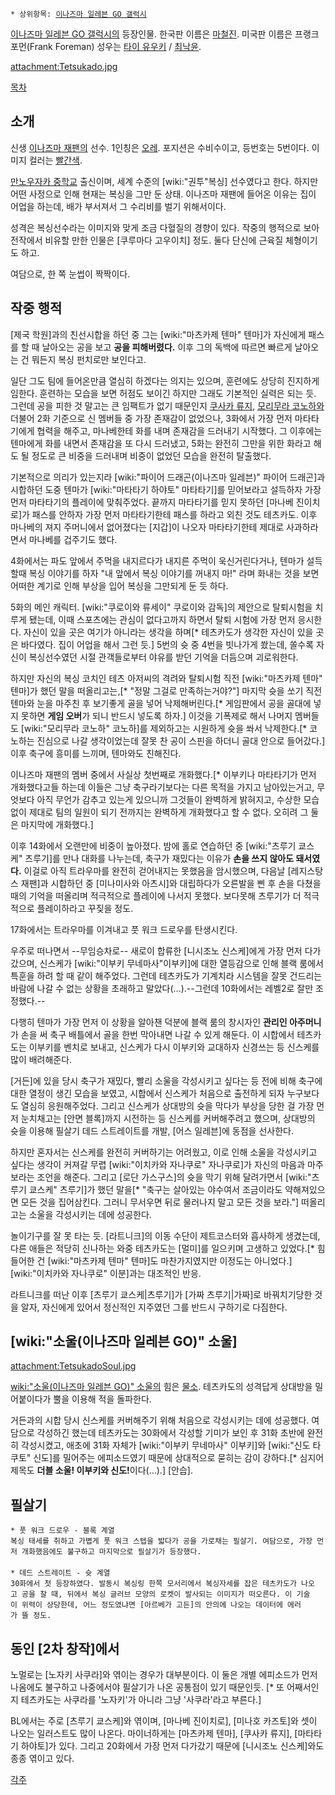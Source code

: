 {{{+1 鉄角 真 | Shin Tetsukado}}}

 * 상위항목: [[이나즈마 일레븐 GO 갤럭시]]

[[이나즈마 일레븐 GO 갤럭시]]의 등장인물. 한국판 이름은 [[마철진]]. 미국판 이름은 프랭크 포먼(Frank Foreman) 성우는 [[타이 유우키]] / [[최낙윤]].

attachment:Tetsukado.jpg 

[[목차]]

== 소개 ==
신생 [[이나즈마 재팬]]의 선수. 1인칭은 [[오레]]. 포지션은 수비수이고, 등번호는 5번이다. 이미지 컬러는 [[빨간색]].

[[만노우자카 중학교]] 출신이며, 세계 수준의 [wiki:"권투"복싱] 선수였다고 한다. 하지만 어떤 사정으로 인해 현재는 복싱을 그만 둔 상태. 이나즈마 재팬에 들어온 이유는 집이 어업을 하는데, 배가 부서져서 그 수리비를 벌기 위해서이다.

성격은 복싱선수라는 이미지와 맞게 조금 다혈질의 경향이 있다. 작중의 행적으로 보아 전작에서 비유할 만한 인물은 [쿠루마다 고우이치] 정도. 둘다 단신에 근육질 체형이기도 하고.

여담으로, 한 쪽 눈썹이 짝짝이다.

== 작중 행적 ==
[제국 학원]과의 친선시합을 하던 중 그는 [wiki:"마츠카제 텐마" 텐마]가 자신에게 패스를 할 때 날아오는 공을 보고 '''공을 피해버렸다.''' 이후 그의 독백에 따르면 빠르게 날아오는 건 뭐든지 복싱 펀치로만 보인다고.

일단 그도 팀에 들어온만큼 열심히 하겠다는 의지는 있으며, 훈련에도 상당히 진지하게 임한다. 훈련하는 모습을 보면 허점도 보이긴 하지만 그래도 기본적인 실력은 되는 듯. 그런데 공을 피한 것 말고는 큰 임팩트가 없기 때문인지 [[쿠사카 류지]], [[모리무라 코노하]]와 더불어 2화 기준으로 신 멤버들 중 가장 존재감이 없었으나, 3화에서 가장 먼저 마타타기에게 협력을 해주고, 마나베한테 화를 내며 존재감을 드러내기 시작했다. 그 이후에는 텐마에게 화를 내면서 존재감을 또 다시 드러냈고, 5화는 완전히 그만을 위한 화라고 해도 될 정도로 큰 비중을 드러내며 비중이 없었던 모습을 완전히 탈출했다.

기본적으로 의리가 있는지라 [wiki:"파이어 드래곤(이나즈마 일레븐)" 파이어 드래곤]과 시합하던 도중 텐마가 [wiki:"마타타기 하야토" 마타타기]를 믿어보라고 설득하자 가장 먼저 마타타기의 플레이에 맞춰주었다. 끝까지 마타타기를 믿지 못하던 [마나베 진이치로]가 패스를 안하자 가장 먼저 마타타기한테 패스를 하라고 외친 것도 테츠카도. 이후 마나베의 져지 주머니에서 없어졌다는 [지갑]이 나오자 마타타기한테 제대로 사과하라면서 마나베를 겁주기도 했다.

4화에서는 파도 앞에서 주먹을 내지르다가 내지른 주먹이 욱신거린다거나, 텐마가 설득할때 복싱 이야기를 하자 "내 앞에서 복싱 이야기를 꺼내지 마!" 라며 화내는 것을 보면 어떠한 계기로 인해 부상을 입어 복싱을 그만되게 둔 듯 하다.

5화의 메인 캐릭터. [wiki:"쿠로이와 류세이" 쿠로이와 감독]의 제안으로 탈퇴시험을 치루게 됐는데, 이때 스포츠에는 관심이 없다고까지 하면서 탈퇴 시험에 가장 먼저 응시한다. 자신이 있을 곳은 여기가 아니라는 생각을 하며[* 테츠카도가 생각한 자신이 있을 곳은 바다였다. 집이 어업을 해서 그런 듯.] 5번의 슛 중 4번을 빗나가게 쐈는데, 쏠수록 자신이 복싱선수였던 시절 관객들로부터 야유를 받던 기억을 더듬으며 괴로워한다.

하지만 자신의 복싱 코치인 테츠 아저씨의 격려와 탈퇴시험 직전 [wiki:"마츠카제 텐마" 텐마]가 했던 말을 떠올리고는,[* "정말 그걸로 만족하는거야?"] 마지막 슛을 쏘기 직전 텐마와 눈을 마주친 후 보기좋게 골을 넣어 낙제해버린다.[* 게임판에서 공을 골대에 넣지 못하면 '''게임 오버'''가 되니 반드시 넣도록 하자.] 이것을 기폭제로 해서 나머지 멤버들도 [wiki:"모리무라 코노하" 코노하]를 제외하고는 시원하게 슛을 쏴서 낙제한다.[* 코노하는 진심으로 나갈 생각이었는데 잘못 찬 공이 스핀을 하더니 골대 안으로 들어갔다.] 이후 축구에 흥미를 느끼며, 텐마와도 친해진다.

이나즈마 재팬의 멤버 중에서 사실상 첫번째로 개화했다.[* 이부키나 마타타기가 먼저 개화했다고들 하는데 이들은 그냥 축구라기보다는 다른 목적을 가지고 남아있는거고, 무엇보다 아직 무언가 감추고 있는게 있으니까 그것들이 완벽하게 밝혀지고, 수상한 모습없이 제대로 팀의 일원이 되기 전까지는 완벽하게 개화했다고 할 수 없다. 오히려 그 둘은 마지막에 개화했다.]

이후 14화에서 오랜만에 비중이 높아졌다. 밤에 홀로 연습하던 중 [wiki:"츠루기 쿄스케" 츠루기]를 만나 대화를 나누는데, 축구가 재밌다는 이유가 '''손을 쓰지 않아도 돼서였다.''' 이걸로 아직 트라우마를 완전히 걷어내지는 못했음을 암시했으며, 다음날 [레지스탕스 재팬]과 시합하던 중 [미나미사와 아츠시]와 대립하다가 오른발을 삔 후 손을 다쳤을 때의 기억을 떠올리며 적극적으로 플레이에 나서지 못했다. 보다못해 츠루기가 더 적극적으로 플레이하라고 꾸짖을 정도.

17화에서는 트라우마를 이겨내고 풋 워크 드로우를 탄생시킨다.

우주로 떠나면서 --무임승차로-- 새로이 합류한 [니시조노 신스케]에게 가장 먼저 다가갔으며, 신스케가 [wiki:"이부키 무네마사"이부키]에 대한 열등감으로 인해 블랙 룸에서 특훈을 하려 할 때 같이 해주었다. 그런데 테츠카도가 기계치라 시스템을 잘못 건드리는 바람에 나갈 수 없는 상황을 초래하고 말았다(...).--그런데 10화에서는 레벨2로 잘만 조정했다.--

다행히 텐마가 가장 먼저 이 상황을 알아챈 덕분에 블랙 룸의 창시자인 '''관리인 아주머니'''가 손을 써 축구 배틀에서 골을 한번 막아내면 나갈 수 있게 해둔다. 이 시합에서 테츠카도는 이부키를 벤치로 보내고, 신스케가 다시 이부키와 교대하자 신경쓰는 등 신스케를 많이 배려해준다.

[거든]에 있을 당시 축구가 재밌다, 빨리 소울을 각성시키고 싶다는 등 전에 비해 축구에 대한 열정이 생긴 모습을 보였고, 시합에서 신스케가 처음으로 출전하게 되자 누구보다도 열심히 응원해주었다. 그리고 신스케가 상대방의 슛을 막다가 부상을 당한 걸 가장 먼저 눈치채고는 [안면 블록]까지 시전하는 등 신스케를 커버해주려고 했으며, 상대방의 슛을 이용해 필살기 데드 스트레이트를 개발, [어스 일레븐]에 동점을 선사한다.

하지만 혼자서는 신스케를 완전히 커버하기는 어려웠고, 이로 인해 소울을 각성시키고 싶다는 생각이 커져갈 무렵 [wiki:"이치카와 자나쿠로" 자나쿠로]가 자신의 마음과 마주보라는 조언을 해준다. 그리고 [로단 가스구스]의 슛을 막기 위해 달려가면서 [wiki:"츠루기 쿄스케" 츠루기]가 했던 말을[* "축구는 살아있는 야수여서 조금이라도 약해져있으면 모든 것을 집어삼킨다. 그러니 무서우면 뒤로 물러나지 말고 모든 것을 보라."] 떠올리고는 소울을 각성시키는 데에 성공한다.

놀이기구를 잘 못 타는 듯. [라트니크]의 이동 수단이 제트코스터와 흡사하게 생겼는데, 다른 애들은 적당히 신나하는 와중 테츠카도는 [멀미]를 일으키며 고생하고 있었다.[* 힘들어한 건 [wiki:"마츠카제 텐마" 텐마]도 마찬가지였지만 이정도는 아니었다.] [wiki:"이치카와 자나쿠로" 이분]과는 대조적인 반응.

라트니크를 떠난 이후 [츠루기 쿄스케|츠루기]가 [가짜 츠루기|가짜]로 바꿔치기당한 것을 알자, 자신에게 있어서 정신적인 지주였던 그를 반드시 구하기로 다짐한다.

== [wiki:"소울(이나즈마 일레븐 GO)" 소울] ==
attachment:TetsukadoSoul.jpg

[[wiki:"소울(이나즈마 일레븐 GO)" 소울]]의 힘은 [[물소]]. 테츠카도의 성격답게 상대방을 밀어붙이다가 뿔을 이용해 적을 돌파한다.

거든과의 시합 당시 신스케를 커버해주기 위해 처음으로 각성시키는 데에 성공했다. 여담으로 각성하긴 했는데 테츠카도는 30화에서 각성할 기미가 보인 후 31화 초반에 완전히 각성시켰고, 애초에 31화 자체가 [wiki:"이부키 무네마사" 이부키]와 [wiki:"신도 타쿠토" 신도]를 밀어주는 에피소드였기 때문에 상대적으로 묻히는 감이 강하다.[* 심지어 제목도 '''더블 소울! 이부키와 신도!'''이다(…).] [안습].

== 필살기 == 
 * 풋 워크 드로우 - 블록 계열
 복싱 태세를 취하고 가볍게 풋 워크 스텝을 밟다가 공을 가로채는 필살기. 여담으로, 가장 먼저 개화했음에도 불구하고 마지막으로 필살기가 등장했다.
 
 * 데드 스트레이트 - 슛 계열
 30화에서 첫 등장하였다. 발동시 복싱링 한쪽 모서리에서 복싱자세를 잡은 테츠카도가 나오고 공을 찰 때, 뒤에서 복싱 글러브 모양의 로켓이 발사되는 이미지가 떠오른다. 이 기술이 위력이 상당한데, 어느 정도였냐면 [아르베가 고든]의 안의에 나오는 데이터에 에러가 뜰 정도.

== 동인 [2차 창작]에서 ==
노멀로는 [노자키 사쿠라]와 엮이는 경우가 대부분이다. 이 둘은 개별 에피소드가 먼저 나옴에도 불구하고 나중에서야 필살기가 나온 공통점이 있기 때문인듯. [* 또 어째서인지 테츠카도는 사쿠라를 '노자키'가 아니라 그냥 '사쿠라'라고 부른다.]

BL에서는 주로 [츠루기 쿄스케]와 엮이며, [마나베 진이치로], [미나호 카즈토]와 셋이 나오는 일러스트도 많이 나온다. 마이너하게는 [마츠카제 텐마], [쿠사카 류지], [마타타기 하야토]가 있다. 그리고 20화에서 가장 먼저 다가갔기 때문에 [니시조노 신스케]와도 종종 엮이고 있다.

[[각주]]
